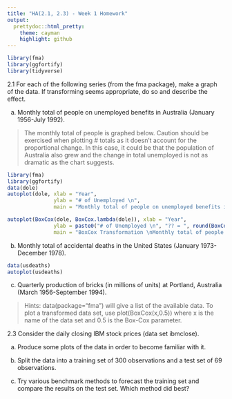 ```yaml
---
title: "HA(2.1, 2.3) - Week 1 Homework"
output:
  prettydoc::html_pretty:
    theme: cayman
    highlight: github
---
```


```r
library(fma)
library(ggfortify)
library(tidyverse)
```

2.1  For each of the following series (from the fma package), make a graph of the data. If transforming seems appropriate, do so and describe the effect.

a. Monthly total of people on unemployed benefits in Australia (January 1956-July 1992).

> The monthly total of people is graphed below. Caution should be exercised when plotting # totals as it doesn't account for the proportional change. In this case, it could be that the population of Australia also grew and the change in total unemployed is not as dramatic as the chart suggests. 

```r
library(fma)
library(ggfortify)
data(dole)
autoplot(dole, xlab = "Year", 
               ylab = "# of Unemployed \n", 
               main = "Monthly total of people on unemployed benefits in Australia \n (January 1956-July 1992)")
```

```r

autoplot(BoxCox(dole, BoxCox.lambda(dole)), xlab = "Year", 
               ylab = paste0("# of Unemployed \n", "?? = ", round(BoxCox.lambda(dole),2), " \n"),
               main = "BoxCox Transformation \nMonthly total of people on unemployed benefits in Australia \n(January 1956-July 1992)")
```



b. Monthly total of accidental deaths in the United States (January 1973-December 1978).


```r
data(usdeaths)
autoplot(usdeaths)
```


c. Quarterly production of bricks (in millions of units) at Portland, Australia (March 1956-September 1994).

> Hints: 
data(package="fma") will give a list of the available data.
To plot a transformed data set, use plot(BoxCox(x,0.5)) where x is the name of the data set and 0.5 is the Box-Cox parameter.

2.3 Consider the daily closing IBM stock prices (data set ibmclose).

a. Produce some plots of the data in order to become familiar with it.

b. Split the data into a training set of 300 observations and a test set of 69 observations.

c. Try various benchmark methods to forecast the training set and compare the results on the test set. Which method did best?